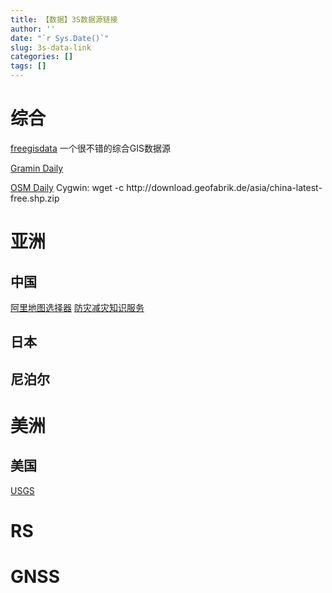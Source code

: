 ```yaml
---
title: 【数据】3S数据源链接
author: ''
date: "`r Sys.Date()`"
slug: 3s-data-link
categories: []
tags: []
---
```

# 综合
[freegisdata](http://freegisdata.rtwilson.com/) 一个很不错的综合GIS数据源

[Gramin Daily](https://alternativaslibres.org/en/downloads.php) 

[OSM Daily](http://download.geofabrik.de/) 
Cygwin: wget -c http://download.geofabrik.de/asia/china-latest-free.shp.zip 

# 亚洲
## 中国
[阿里地图选择器](http://datav.aliyun.com/tools/atlas/#&lat=32.24997445586331&lng=103.5791015625&zoom=4)
[防灾减灾知识服务](http://drr.ikcest.org/)


## 日本
## 尼泊尔

# 美洲
## 美国
[USGS](https://www.usgs.gov/products/data-and-tools/gis-data)


# RS

# GNSS

